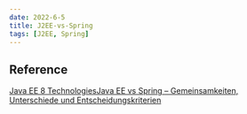 ```yaml
---
date: 2022-6-5
title: J2EE-vs-Spring
tags: [J2EE, Spring]
---
```


## Reference

[Java EE 8 TechnologiesJava EE vs Spring – Gemeinsamkeiten, Unterschiede und Entscheidungskriterien](https://www.oracle.com/java/technologies/javaee/javaeetechnologies.html#javaee8https://blog.doubleslash.de/jee-vs-spring-gemeinsamkeiten-unterschiede-und-entscheidungskriterien/)
